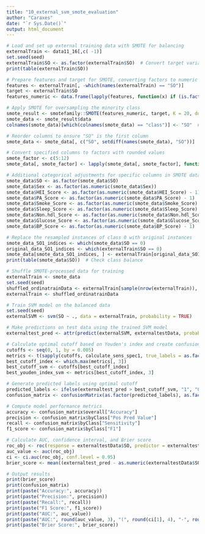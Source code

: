 ---
title: "10_external_svm_smote_evaluation"
author: "Caraxes"
date: "`r Sys.Date()`"
output: html_document
---

```{r Training and Evaluation on External Data}
# Load and set up external training data with SMOTE for balancing
externalTrain <- data11_16[,c( -1)]
set.seed(seed)
externalTrain$SO <- as.factor(externalTrain$SO)  # Convert target variable to factor
print(table(externalTrain$SO))

# Prepare features and target for SMOTE, converting factors to numeric where necessary
features <- externalTrain[, -which(names(externalTrain) == "SO")]
target <- externalTrain$SO
features_numeric <- data.frame(lapply(features, function(x) if (is.factor(x)) as.numeric(as.factor(x)) else x))

# Apply SMOTE for oversampling the minority class
smote_result <- smotefamily::SMOTE(features_numeric, target, K = 20, dup_size = 2)
smote_data <- smote_result$data
colnames(smote_data)[which(colnames(smote_data) == "class")] <- "SO"  # Rename SMOTE class column to "SO"

# Reorder columns to ensure "SO" is the first column
smote_data <- smote_data[, c("SO", setdiff(names(smote_data), "SO"))]

# Convert specified columns to factors with rounded values
smote_factor <- c(5:12)
smote_data[, smote_factor] <- lapply(smote_data[, smote_factor], function(x) as.factor(round(as.numeric(x))))

# Additional categorical adjustments for specific columns in SMOTE data
smote_data$SO <- as.factor(smote_data$SO)
smote_data$Sex <- as.factor(as.numeric(smote_data$Sex))
smote_data$HEI_Score <- as.factor(as.numeric(smote_data$HEI_Score) - 1)
smote_data$PA_Score <- as.factor(as.numeric(smote_data$PA_Score) - 1)
smote_data$Smoke_Score <- as.factor(as.numeric(smote_data$Smoke_Score) - 1)
smote_data$Sleep_Score <- as.factor(as.numeric(smote_data$Sleep_Score) - 1)
smote_data$Non.hdl_Score <- as.factor(as.numeric(smote_data$Non.hdl_Score) - 1)
smote_data$Glucose_Score <- as.factor(as.numeric(smote_data$Glucose_Score) - 1)
smote_data$BP_Score <- as.factor(as.numeric(smote_data$BP_Score) - 1)

# Replace the resampled instances of class 0 with original instances
smote_data_SO1_indices <- which(smote_data$SO == 0)
original_data_SO1_indices <- which(externalTrain$SO == 0)
smote_data[smote_data_SO1_indices, ] <- externalTrain[original_data_SO1_indices, ]
print(table(smote_data$SO))  # Check class balance

# Shuffle SMOTE-processed data for training
externalTrain <- smote_data
set.seed(seed)
shuffled_ordinatrainData <- externalTrain[sample(nrow(externalTrain)), ]
externalTrain <- shuffled_ordinatrainData

# Train SVM model on the balanced data
set.seed(seed)
externalSVM <- svm(SO ~ ., data = externalTrain, probability = TRUE)

# Make predictions on test data using the trained SVM model
externaltest_pred <- attr(predict(externalSVM, externaltestData, probability = TRUE), "probabilities")[, "1"]

# Calculate optimal cutoff based on Youden's index and create confusion matrix
cutoffs <- seq(0, 1, by = 0.005)
metrics <- t(sapply(cutoffs, calculate_sens_spec1, true_labels = as.factor(externaltestData$SO), predicted_probs = externaltest_pred))
best_cutoff_index <- which.max(metrics[, 3])
best_cutoff_svm <- cutoffs[best_cutoff_index]
best_youden_index_svm <- metrics[best_cutoff_index, 3]

# Generate predicted labels using optimal cutoff
predicted_labels <- ifelse(externaltest_pred > best_cutoff_svm, "1", "0")
confusion_matrix <- confusionMatrix(as.factor(predicted_labels), as.factor(externaltestData$SO), dnn = c("Predicted", "Actual"), positive = "1")

# Compute model performance metrics
accuracy <- confusion_matrix$overall["Accuracy"]
precision <- confusion_matrix$byClass["Pos Pred Value"]
recall <- confusion_matrix$byClass["Sensitivity"]
f1_score <- confusion_matrix$byClass["F1"]

# Calculate AUC, confidence interval, and Brier score
roc_obj <- roc(response = externaltestData$SO, predictor = externaltest_pred)
auc_value <- auc(roc_obj)
ci <- ci.auc(roc_obj, conf.level = 0.95)
brier_score <- mean((externaltest_pred - as.numeric(externaltestData$SO))^2)

# Output results
print(brier_score)
print(confusion_matrix)
print(paste("Accuracy:", accuracy))
print(paste("Precision:", precision))
print(paste("Recall:", recall))
print(paste("F1 Score:", f1_score))
print(paste("AUC:", auc_value))
print(paste("AUC:", round(auc_value, 3), "(", round(ci[1], 4), "-", round(ci[3], 4), ")", sep = ""))
print(paste("Brier Score:", brier_score))

```
